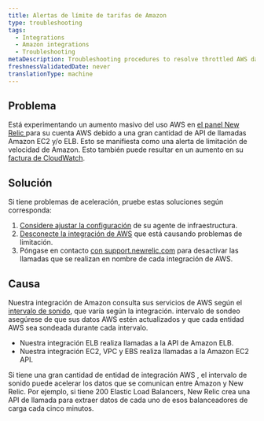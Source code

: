 ```yaml
---
title: Alertas de límite de tarifas de Amazon
type: troubleshooting
tags:
  - Integrations
  - Amazon integrations
  - Troubleshooting
metaDescription: Troubleshooting procedures to resolve throttled AWS data with your infrastructure integration.
freshnessValidatedDate: never
translationType: machine
---
```


## Problema

Está experimentando un aumento masivo del uso AWS en [el panel New Relic ](/docs/infrastructure/new-relic-infrastructure/data-instrumentation/new-relic-apm-data-infrastructure)para su cuenta AWS debido a una gran cantidad de API de llamadas Amazon EC2 y/o ELB. Esto se manifiesta como una alerta de limitación de velocidad de Amazon. Esto también puede resultar en un aumento en su [factura de CloudWatch](/docs/infrastructure/infrastructure-integrations/troubleshooting/cloudwatch-billing-issues).

## Solución

Si tiene problemas de aceleración, pruebe estas soluciones según corresponda:

1. [Considere ajustar la configuración](/docs/infrastructure/new-relic-infrastructure/configuration/configure-infrastructure-agent) de su agente de infraestructura.
2. [Desconecte la integración de AWS](/docs/infrastructure/infrastructure-integrations/getting-started/connect-aws-integrations-infrastructure#disconnect) que está causando problemas de limitación.
3. Póngase en contacto [con support.newrelic.com](https://support.newrelic.com/) para desactivar las llamadas que se realizan en nombre de cada integración de AWS.

## Causa

Nuestra integración de Amazon consulta sus servicios de AWS según el [intervalo de sonido](/docs/infrastructure/infrastructure-integrations/amazon-integrations/aws-polling-intervals-infrastructure-integrations), que varía según la integración. intervalo de sondeo asegúrese de que sus datos AWS estén actualizados y que cada entidad AWS sea sondeada durante cada intervalo.

* Nuestra integración ELB realiza llamadas a la API de Amazon ELB.
* Nuestra integración EC2, VPC y EBS realiza llamadas a la Amazon EC2 API.

Si tiene una gran cantidad de entidad de integración AWS , el intervalo de sonido puede acelerar los datos que se comunican entre Amazon y New Relic. Por ejemplo, si tiene 200 Elastic Load Balancers, New Relic crea una API de llamada para extraer datos de cada uno de esos balanceadores de carga cada cinco minutos.